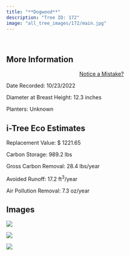 ```yaml
---
title: "**Dogwood**"
description: "Tree ID: 172"
image: "all_tree_images/172/main.jpg"
---
```


<br>

## **More Information**
::: column-margin
<center><a class="button" href="https://forms.gle/W6f5nwYxrM33hF4f7">Notice a Mistake?</a></center>
:::


Date Recorded:  10/23/2022

Diameter at Breast Height:  12.3  inches

Planters:  Unknown

## **i-Tree Eco Estimates**


 Replacement Value: $ 1221.65

 Carbon Storage:  989.2  lbs

 Gross Carbon Removal:  28.4  lbs/year

 Avoided Runoff:  17.2  ft<sup>3</sup>/year

 Air Pollution Removal:  7.3  oz/year

## **Images**


 ![](all_tree_images/172/IMG_6987.jpg)

 ![](all_tree_images/172/IMG_6989.jpg)

 ![](all_tree_images/172/main.jpg)
